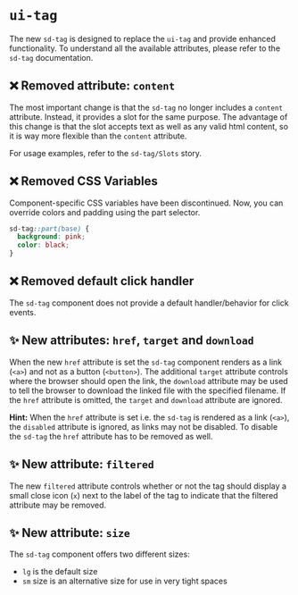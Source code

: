 # `ui-tag`

The new `sd-tag` is designed to replace the `ui-tag` and provide enhanced functionality. To understand all the available attributes, please refer to the `sd-tag` documentation.

## ❌ Removed attribute: `content`

The most important change is that the `sd-tag` no longer includes a `content` attribute. Instead, it provides a slot for the same purpose. The advantage of this change is that the slot accepts text as well as any valid html content, so it is way more flexible than the `content` attribute.

For usage examples, refer to the `sd-tag/Slots` story.

## ❌ Removed CSS Variables

Component-specific CSS variables have been discontinued. Now, you can override colors and padding using the part selector.

```css
sd-tag::part(base) {
  background: pink;
  color: black;
}
```

## ❌ Removed default click handler

The `sd-tag` component does not provide a default handler/behavior for click events.

## ✨ New attributes: `href`, `target` and `download`

When the new `href` attribute is set the `sd-tag` component renders as a link (`<a>`) and not as a button (`<button>`). The additional `target` attribute controls where the browser should open the link, the `download` attribute may be used to tell the browser to download the linked file with the specified filename. If the `href` attribute is omitted, the `target` and `download` attribute are ignored.

**Hint:** When the `href` attribute is set i.e. the `sd-tag` is rendered as a link (`<a>`), the `disabled` attribute is ignored, as links may not be disabled. To disable the `sd-tag` the `href` attribute has to be removed as well.

## ✨ New attribute: `filtered`

The new `filtered` attribute controls whether or not the tag should display a small close icon (`x`) next to the label of the tag to indicate that the filtered attribute may be removed.

## ✨ New attribute: `size`

The `sd-tag` component offers two different sizes:

- `lg` is the default size
- `sm` size is an alternative size for use in very tight spaces

